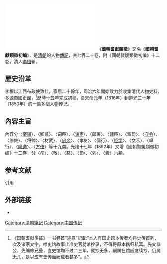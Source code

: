 [[File:國朝耆獻類徵初编01_目录二十卷.pdf|thumb]]
《'''國朝耆獻類徵'''》又名《'''國朝耆獻類徵初编'''》，是[[清朝|清朝]]的人物[[傳記|傳記]]，共七百二十卷，附《國朝賢媛類徵初编》十二卷。清人[[李桓|李桓]]辑。

==歷史沿革==
李桓以江西布政使致仕，家居二十餘年，同治六年開始致力於收集清代人物史料，多源自國史館，<ref>《国朝耆献类征》一书卷首“述意”記載:“本人有国史馆本传者均将史传首列，次及诸家文字，唯史馆故事止准史官就馆抄录，不得将原本携归私寓。先文恭公，先编修兄叠，直史馆均不过二三年，就抄无多，嗣属在馆戚友续抄，仍属无几，是以应有史传而阙载者甚多”。</ref>歷時十五年完成初稿，自天命元年（1616年）到道光三十年（1850年）的一萬多個人物传记。

==內容主旨==
內容分〈[[宰辅|宰辅]]〉、〈卿贰〉、〈词臣〉、〈[[谏臣|谏臣]]〉、〈郎署〉、〈疆臣〉、〈监司〉、〈[[守令|守令]]〉、〈僚佐〉、〈将帅〉、〈材武〉、〈[[忠义|忠义]]〉、〈孝友〉、〈儒行〉、〈[[经学|经学]]〉、〈文艺〉、〈卓行〉、〈[[隐逸|隐逸]]〉、〈[[方伎|方伎]]〉等十九类。光绪十七年（1892年）又增《國朝賢媛類徵初编》十二卷，分〈孝〉、〈敬〉、〈慈〉、〈節〉、〈列〉、〈義〉六類。

== 参考文献 ==
; 引用
{{Reflist}}

== 外部链接 ==
* {{Commons category-inline}}

[[Category:清朝筆記|Category:清朝筆記]]
[[Category:中国传记|Category:中国传记]]